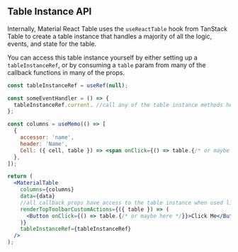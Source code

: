 
<Head>
  <title>Table Instance APIs - Material React Table Docs</title>
  <meta
    name="description"
    content="All the table instance methods and objects that can be accessed from the table instance in Material React Table"
  />
  <meta
    property="og:title"
    content="Material React Table Table Instance API Reference"
  />
  <meta
    property="og:description"
    content="A reference of all the table instance api methods and objects that can be used in Material React Table"
  />
</Head>

## Table Instance API

Internally, Material React Table uses the `useReactTable` hook from TanStack Table to create a table instance that handles a majority of all the logic, events, and state for the table.

You can access this table instance yourself by either setting up a `tableInstanceRef`, or by consuming a `table` param from many of the callback functions in many of the props.

```jsx
const tableInstanceRef = useRef(null);

const someEventHandler = () => {
  tableInstanceRef.current. //call any of the table instance methods here
};

const columns = useMemo(() => [
  {
    accessor: 'name',
    header: 'Name',
    Cell: ({ cell, table }) => <span onClick={() => table.{/* or maybe here */}}></span>,
  },
]);

return (
  <MaterialTable
    columns={columns}
    data={data}
    //all callback props have access to the table instance when used like this
    renderTopToolbarCustomActions={({ table }) => (
      <Button onClick={() => table.{/* or maybe here */}}>Click Me</Button>
    )}
    tableInstanceRef={tableInstanceRef}
  />
);
```

<TableInstanceAPIsTable />
